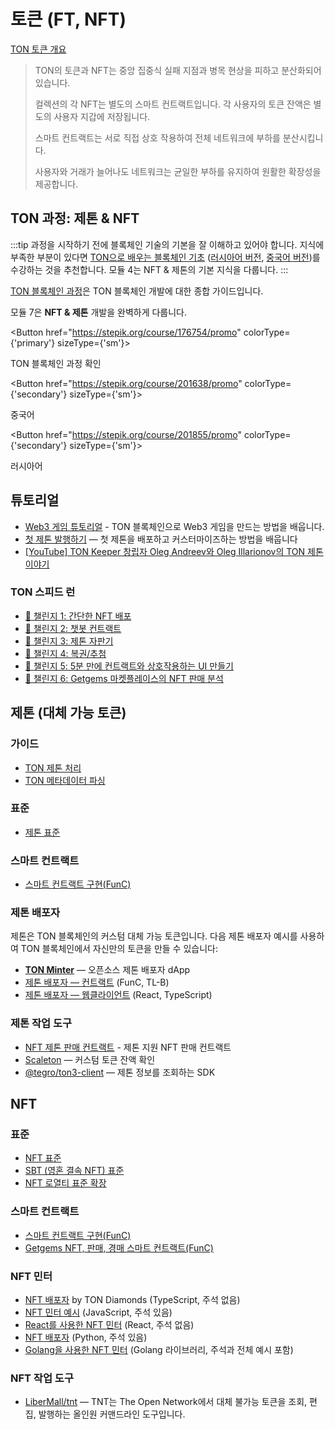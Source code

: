 
# 토큰 (FT, NFT)

[TON 토큰 개요](https://telegra.ph/Scalable-DeFi-in-TON-03-30)

> TON의 토큰과 NFT는 중앙 집중식 실패 지점과 병목 현상을 피하고 분산화되어 있습니다.
>
> 컬렉션의 각 NFT는 별도의 스마트 컨트랙트입니다. 각 사용자의 토큰 잔액은 별도의 사용자 지갑에 저장됩니다.
>
> 스마트 컨트랙트는 서로 직접 상호 작용하여 전체 네트워크에 부하를 분산시킵니다.
>
> 사용자와 거래가 늘어나도 네트워크는 균일한 부하를 유지하여 원활한 확장성을 제공합니다.

## TON 과정: 제톤 & NFT

:::tip
과정을 시작하기 전에 블록체인 기술의 기본을 잘 이해하고 있어야 합니다. 지식에 부족한 부분이 있다면 [TON으로 배우는 블록체인 기초](https://stepik.org/course/201294/promo) ([러시아어 버전](https://stepik.org/course/202221/), [중국어 버전](https://stepik.org/course/200976/))를 수강하는 것을 추천합니다.
모듈 4는 NFT & 제톤의 기본 지식을 다룹니다.
:::

[TON 블록체인 과정](https://stepik.org/course/176754/)은 TON 블록체인 개발에 대한 종합 가이드입니다.

모듈 7은 **NFT & 제톤** 개발을 완벽하게 다룹니다.

<Button href="https://stepik.org/course/176754/promo"
        colorType={'primary'} sizeType={'sm'}>

TON 블록체인 과정 확인

</Button>

<Button href="https://stepik.org/course/201638/promo"
        colorType={'secondary'} sizeType={'sm'}>

중국어

</Button>

<Button href="https://stepik.org/course/201855/promo"
        colorType={'secondary'} sizeType={'sm'}>

러시아어

</Button>

## 튜토리얼

- [Web3 게임 튜토리얼](/v3/guidelines/dapps/tutorials/web3-game-example) - TON 블록체인으로 Web3 게임을 만드는 방법을 배웁니다.
- [첫 제톤 발행하기](/v3/guidelines/dapps/tutorials/mint-your-first-token/) — 첫 제톤을 배포하고 커스터마이즈하는 방법을 배웁니다
- [[YouTube] TON Keeper 창립자 Oleg Andreev와 Oleg Illarionov의 TON 제톤 이야기](https://www.youtube.com/watch?v=oEO29KmOpv4)

### TON 스피드 런

- [🚩 챌린지 1: 간단한 NFT 배포](https://github.com/romanovichim/TONQuest1)
- [🚩 챌린지 2: 챗봇 컨트랙트](https://github.com/romanovichim/TONQuest2)
- [🚩 챌린지 3: 제톤 자판기](https://github.com/romanovichim/TONQuest3)
- [🚩 챌린지 4: 복권/추첨](https://github.com/romanovichim/TONQuest4)
- [🚩 챌린지 5: 5분 만에 컨트랙트와 상호작용하는 UI 만들기](https://github.com/romanovichim/TONQuest5)
- [🚩 챌린지 6: Getgems 마켓플레이스의 NFT 판매 분석](https://github.com/romanovichim/TONQuest6)

## 제톤 (대체 가능 토큰)

### 가이드

- [TON 제톤 처리](/v3/guidelines/dapps/asset-processing/jettons)
- [TON 메타데이터 파싱](/v3/guidelines/dapps/asset-processing/nft-processing/metadata-parsing)

### 표준

- [제톤 표준](https://github.com/ton-blockchain/TEPs/blob/master/text/0074-jettons-standard.md)

### 스마트 컨트랙트

- [스마트 컨트랙트 구현(FunC)](https://github.com/ton-blockchain/token-contract/)

### 제톤 배포자

제톤은 TON 블록체인의 커스텀 대체 가능 토큰입니다. 다음 제톤 배포자 예시를 사용하여 TON 블록체인에서 자신만의 토큰을 만들 수 있습니다:

- **[TON Minter](https://minter.ton.org/)** — 오픈소스 제톤 배포자 dApp
- [제톤 배포자 — 컨트랙트](https://github.com/ton-defi-org/jetton-deployer-contracts) (FunC, TL-B)
- [제톤 배포자 — 웹클라이언트](https://github.com/ton-defi-org/jetton-deployer-webclient) (React, TypeScript)

### 제톤 작업 도구

- [NFT 제톤 판매 컨트랙트](https://github.com/dvlkv/nft-jetton-sale-smc) - 제톤 지원 NFT 판매 컨트랙트
- [Scaleton](http://scaleton.io) — 커스텀 토큰 잔액 확인
- [@tegro/ton3-client](https://github.com/TegroTON/ton3-client#jettons-example) — 제톤 정보를 조회하는 SDK

## NFT

### 표준

- [NFT 표준](https://github.com/ton-blockchain/TEPs/blob/master/text/0062-nft-standard.md)
- [SBT (영혼 결속 NFT) 표준](https://github.com/ton-blockchain/TEPs/blob/master/text/0085-sbt-standard.md)
- [NFT 로열티 표준 확장](https://github.com/ton-blockchain/TEPs/blob/master/text/0066-nft-royalty-standard.md)

### 스마트 컨트랙트

- [스마트 컨트랙트 구현(FunC)](https://github.com/ton-blockchain/token-contract/)
- [Getgems NFT, 판매, 경매 스마트 컨트랙트(FunC)](https://github.com/getgems-io/nft-contracts)

### NFT 민터

- [NFT 배포자](https://github.com/tondiamonds/ton-nft-deployer) by TON Diamonds (TypeScript, 주석 없음)
- [NFT 민터 예시](https://github.com/ton-foundation/token-contract/tree/main/nft/web-example) (JavaScript, 주석 있음)
- [React를 사용한 NFT 민터](https://github.com/tonbuilders/tonbuilders-minter) (React, 주석 없음)
- [NFT 배포자](https://github.com/anomaly-guard/nft-deployer) (Python, 주석 있음)
- [Golang을 사용한 NFT 민터](https://github.com/xssnick/tonutils-go#nft) (Golang 라이브러리, 주석과 전체 예시 포함)

### NFT 작업 도구

- [LiberMall/tnt](https://github.com/LiberMall/tnt) — TNT는 The Open Network에서 대체 불가능 토큰을 조회, 편집, 발행하는 올인원 커맨드라인 도구입니다.
